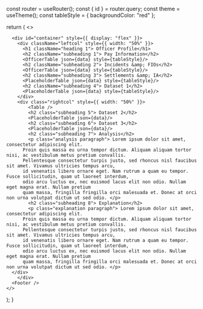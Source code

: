 

  const router = useRouter();
  const { id } = router.query;
  const theme = useTheme();
  const tableStyle = {
    backgroundColor: "red"
  };

  return (
    <>
      <Head>
        <title>Boston Police Index</title>
        <link rel="icon" href="/favicon.ico" />
      </Head>

      <div id="container" style={{ display: "flex" }}>
        <div className="leftcol" style={{ width: "50%" }}>
          <h1 className="heading 1"> Officer Profile</h1>
          <h2 className="subheading 1"> Pay Information</h2>
          <OfficerTable json={data} style={tableStyle}/>
          <h2 className="subheading 2"> Incidents &amp; FIOs</h2>
          <OfficerTable json={data} style={tableStyle}/>
          <h2 className="subheading 3"> Settlements &amp; IA</h2>
          <PlaceholderTable json={data} style={tableStyle}/>
          <h2 className="subheading 4"> Dataset 1</h2>
          <PlaceholderTable json={data} style={tableStyle}/>
        </div> 
        <div class="rightcol" style={{ width: "50%" }}>
            <Table />
            <h2 class="subheading 5"> Dataset 2</h2>
            <PlaceholderTable json={data}/>
            <h2 class="subheading 6"> Dataset 3</h2>
            <PlaceholderTable json={data}/>
            <h2 class="subheading 7"> Analysis</h2>
            <p class="analysis paragraph"> Lorem ipsum dolor sit amet, consectetur adipiscing elit.
          Proin quis massa eu urna tempor dictum. Aliquam aliquam tortor nisi, ac vestibulum metus pretium convallis.
          Pellentesque consectetur turpis justo, sed rhoncus nisl faucibus sit amet. Vivamus ultricies tempus arcu,
          id venenatis libero ornare eget. Nam rutrum a quam eu tempor. Fusce sollicitudin, quam ut laoreet interdum,
          odio arcu luctus ex, nec euismod lacus elit non odio. Nullam eget magna erat. Nullam pretium
          quam massa, fringilla fringilla orci malesuada et. Donec at orci non urna volutpat dictum ut sed odio. </p>
            <h2 class="subheading 8"> Explanation</h2>
            <p class="explanation paragraph"> Lorem ipsum dolor sit amet, consectetur adipiscing elit.
          Proin quis massa eu urna tempor dictum. Aliquam aliquam tortor nisi, ac vestibulum metus pretium convallis.
          Pellentesque consectetur turpis justo, sed rhoncus nisl faucibus sit amet. Vivamus ultricies tempus arcu,
          id venenatis libero ornare eget. Nam rutrum a quam eu tempor. Fusce sollicitudin, quam ut laoreet interdum,
          odio arcu luctus ex, nec euismod lacus elit non odio. Nullam eget magna erat. Nullam pretium
          quam massa, fringilla fringilla orci malesuada et. Donec at orci non urna volutpat dictum ut sed odio. </p>
      </div>
        </div>
      <Footer />
    </>
  );
}
